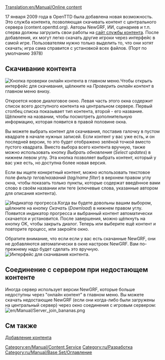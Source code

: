 [[Translation:en/Manual/Online content]]
{{ru/Необходимо сделать|поменять картинки}}

{{ru/Оглавление}}
{{ru/Manual/Возможность|0.7}}

17 января 2009 года в OpenTTD была добавлена новая возможность. Это служба контента, позволяющая скачивать контент с центрального сервера (content.openttd.org). Авторы NewGRF, ИИ, сценариев и т.п. сперва должны загрузить свои работы на [http://content.openttd.org/ сайт службы контента]. После добавления, их могут легко скачать другие игроки через интерфейс в самой игре. Пользователям нужно только выделить то, что они хотят скачать; игра сама справится с установкой всех файлов. (Порт по умолчанию 3978)

==Скачивание контента==
[[File:en/Manual/MainMenu CheckOnlineContent.png|right|frame|Кнопка проверки онлайн контента в главном меню.]]Чтобы открыть интерфейс для скачивания, щёлкните на ''Проверить онлайн контент'' в главном меню внизу.

Откроется новое диалоговое окно. Левая часть этого окна содержит список всего доступного контента на центральном сервере. Первый столбец списка показывает тип контента, второй - его название. Щёлкните на названии, чтобы посмотреть дополнительную информацию, которая появится в правой половине окна.

Вы можете выбрать контент для скачивания, поставив галочку в пустом квадрате в начале нужных записей. Если контент у вас уже есть, и он последней версии, то это будет отображено зелёной точкой вместо пустого квадрата.
Вместо выбора всего контента вручную, также можно использовать кнопку ''Выбрать обновления'' (''Select updates'') в нижнем левом углу. Эта кнопка позволяет выбрать контент, который у вас уже есть, но доступна более новая версия.

Если вы ищете конкретный контент, можно использовать текстовое поле ''фильтр тегов/названий'' (''tag/name filter'') в верхнем правом углу окна, чтобы показать только пункты, которые содержат введённое вами слово в своём названии или теге (ключевые слова, указанные автором для описания контента).

[[File:en/Manual/ContentDownloading Progress.png|left|frame|Индикатор прогресса.]]Когда вы будете довольны вашим выбором, щёлкните на кнопку ''Скачать'' (''Download'') в нижнем правом углу. Появится индикатор прогресса и выбранный контент автоматически скачается и установится. После завершения, можно щёлкнуть на кнопку OK, чтобы закрыть диалог. Теперь или выберите ещё контент и повторите процесс, или закройте окно.

Обратите внимание, что если если у вас есть скачанные NewGRF, они не добавляются автоматически в окне настроек NewGRF. Вам по-прежнему надо будет сделать это вручную.
[[File:en/Manual/ContentDownloading2.png|center|frame|Интерфейс для скачивания контента.]]

==Соединение с сервером при недостающем контенте==
Иногда сервер использует версии NewGRF, которые больше недоступны через "онлайн контент" в главном меню. Вы можете скачать недостающие NewGRF (если они когда-либо были загружены на центральный сервер) через окно соединения с игровым сервером:
[[File:en/Manual/Server join bananas.png]]

==См также==
[[en/Archive/Community/Content Service|Добавление контента]]

[[Category:en/Manual/Content Service]]
[[Category:ru/Разработка]]
[[Category:ru/Manual/Base Set/Оглавление]]